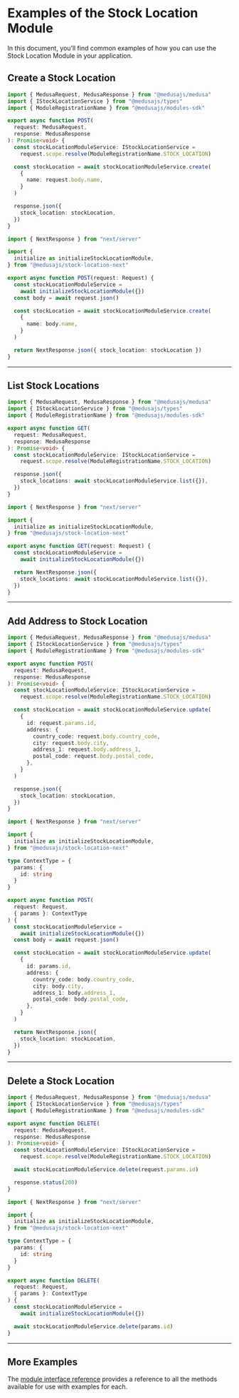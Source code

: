 
# Examples of the Stock Location Module

In this document, you’ll find common examples of how you can use the Stock Location Module in your application.

## Create a Stock Location

<Tabs groupId="app-type" isCodeTabs={true}>
  <TabItem label="Medusa API Router" value="medusa">

  ```ts
  import { MedusaRequest, MedusaResponse } from "@medusajs/medusa"
  import { IStockLocationService } from "@medusajs/types"
  import { ModuleRegistrationName } from "@medusajs/modules-sdk"

  export async function POST(
    request: MedusaRequest,
    response: MedusaResponse
  ): Promise<void> {
    const stockLocationModuleService: IStockLocationService =
      request.scope.resolve(ModuleRegistrationName.STOCK_LOCATION)

    const stockLocation = await stockLocationModuleService.create(
      {
        name: request.body.name,
      }
    )

    response.json({
      stock_location: stockLocation,
    })
  }
  ```

  </TabItem>
  <TabItem label="Next.js App Router" value="nextjs">

  ```ts
  import { NextResponse } from "next/server"

  import {
    initialize as initializeStockLocationModule,
  } from "@medusajs/stock-location-next"

  export async function POST(request: Request) {
    const stockLocationModuleService =
      await initializeStockLocationModule({})
    const body = await request.json()

    const stockLocation = await stockLocationModuleService.create(
      {
        name: body.name,
      }
    )

    return NextResponse.json({ stock_location: stockLocation })
  }
  ```

  </TabItem>
</Tabs>

---

## List Stock Locations

<Tabs groupId="app-type" isCodeTabs={true}>
  <TabItem label="Medusa API Router" value="medusa">

  ```ts
  import { MedusaRequest, MedusaResponse } from "@medusajs/medusa"
  import { IStockLocationService } from "@medusajs/types"
  import { ModuleRegistrationName } from "@medusajs/modules-sdk"

  export async function GET(
    request: MedusaRequest,
    response: MedusaResponse
  ): Promise<void> {
    const stockLocationModuleService: IStockLocationService =
      request.scope.resolve(ModuleRegistrationName.STOCK_LOCATION)

    response.json({
      stock_locations: await stockLocationModuleService.list({}),
    })
  }
  ```

  </TabItem>
  <TabItem label="Next.js App Router" value="nextjs">

  ```ts
  import { NextResponse } from "next/server"

  import {
    initialize as initializeStockLocationModule,
  } from "@medusajs/stock-location-next"

  export async function GET(request: Request) {
    const stockLocationModuleService =
      await initializeStockLocationModule({})

    return NextResponse.json({
      stock_locations: await stockLocationModuleService.list({}),
    })
  }
  ```

  </TabItem>
</Tabs>

---

## Add Address to Stock Location

<Tabs groupId="app-type" isCodeTabs={true}>
  <TabItem label="Medusa API Router" value="medusa">

  ```ts
  import { MedusaRequest, MedusaResponse } from "@medusajs/medusa"
  import { IStockLocationService } from "@medusajs/types"
  import { ModuleRegistrationName } from "@medusajs/modules-sdk"

  export async function POST(
    request: MedusaRequest,
    response: MedusaResponse
  ): Promise<void> {
    const stockLocationModuleService: IStockLocationService =
      request.scope.resolve(ModuleRegistrationName.STOCK_LOCATION)

    const stockLocation = await stockLocationModuleService.update(
      {
        id: request.params.id,
        address: {
          country_code: request.body.country_code,
          city: request.body.city,
          address_1: request.body.address_1,
          postal_code: request.body.postal_code,
        },
      }
    )

    response.json({
      stock_location: stockLocation,
    })
  }
  ```

  </TabItem>
  <TabItem label="Next.js App Router" value="nextjs">

  ```ts
  import { NextResponse } from "next/server"

  import {
    initialize as initializeStockLocationModule,
  } from "@medusajs/stock-location-next"

  type ContextType = {
    params: {
      id: string
    }
  }

  export async function POST(
    request: Request,
    { params }: ContextType
  ) {
    const stockLocationModuleService =
      await initializeStockLocationModule({})
    const body = await request.json()

    const stockLocation = await stockLocationModuleService.update(
      {
        id: params.id,
        address: {
          country_code: body.country_code,
          city: body.city,
          address_1: body.address_1,
          postal_code: body.postal_code,
        },
      }
    )

    return NextResponse.json({
      stock_location: stockLocation,
    })
  }
  ```

  </TabItem>
</Tabs>

---

## Delete a Stock Location

<Tabs groupId="app-type" isCodeTabs={true}>
  <TabItem label="Medusa API Router" value="medusa">

  ```ts
  import { MedusaRequest, MedusaResponse } from "@medusajs/medusa"
  import { IStockLocationService } from "@medusajs/types"
  import { ModuleRegistrationName } from "@medusajs/modules-sdk"

  export async function DELETE(
    request: MedusaRequest,
    response: MedusaResponse
  ): Promise<void> {
    const stockLocationModuleService: IStockLocationService =
      request.scope.resolve(ModuleRegistrationName.STOCK_LOCATION)

    await stockLocationModuleService.delete(request.params.id)

    response.status(200)
  }
  ```

  </TabItem>
  <TabItem label="Next.js App Router" value="nextjs">

  ```ts
  import { NextResponse } from "next/server"

  import {
    initialize as initializeStockLocationModule,
  } from "@medusajs/stock-location-next"

  type ContextType = {
    params: {
      id: string
    }
  }

  export async function DELETE(
    request: Request,
    { params }: ContextType
  ) {
    const stockLocationModuleService =
      await initializeStockLocationModule({})

    await stockLocationModuleService.delete(params.id)
  }
  ```

  </TabItem>
</Tabs>

---

## More Examples

The [module interface reference](../../../references/stock_location/interfaces/stock_location.IStockLocationService.mdx) provides a reference to all the methods available for use with examples for each.
